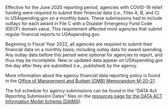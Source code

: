 Effective for the June 2020 reporting period, agencies with COVID-19
relief funding were required to submit their financial data (i.e., Files A, B,
and C) to USAspending.gov on a monthly basis. These submissions had to
include outlays for each award in File C with a Disaster Emergency
Fund Code (DECF) domain value. This requirement affected most
agencies that submit regular financial reports to USAspending.gov.

Beginning in Fiscal Year 2022, all agencies are required to submit their 
financial data on a monthly basis, including outlay data for award spending. 
Any outlay data before this period were optional for agencies to report, and 
thus may be incomplete. New or updated data appear on USAspending.gov 
the day after they are submitted (i.e., published) by the agency. 

More information about the agency financial data reporting policy is found in the
 <a target="_blank" rel="noopener noreferrer" href="https://www.whitehouse.gov/wp-content/uploads/2020/04/Implementation-Guidance-for-Supplemental-Funding-Provided-in-Response.pdf">Office of Management and Budget (OMB) Memorandum M-20-21</a>.

The full schedule for agency submissions can be found in the "DATA Act Reporting Submission Dates" files on the
 <a target="_blank" rel="noopener noreferrer" href="https://fiscal.treasury.gov/data-transparency/resources.html">resources page for the DATA ACT Information Model Schema (DAIMS</a>).
